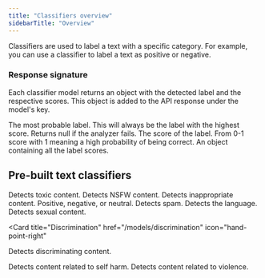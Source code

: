 ```yaml
---
title: "Classifiers overview"
sidebarTitle: "Overview"
---
```


Classifiers are used to label a text with a specific category. For example, you can use a classifier to label a text as positive or negative.

### Response signature

Each classifier model returns an object with the detected label and the respective scores. This object is added to the API response under the model's key.

<ResponseField name="label" type="string" required>
  The most probable label. This will always be the label with the highest score.
  Returns null if the analyzer fails.
</ResponseField>
<ResponseField name="score" type="number" required>
  The score of the label. From 0-1 score with 1 meaning a high probability of
  being correct.
</ResponseField>
<ResponseField name="label_scores" type="object" required>
  An object containing all the label scores.
</ResponseField>

## Pre-built text classifiers

<CardGroup cols={3}>
  <Card title="Toxicity" href="/models/toxicity" icon="fire">
    Detects toxic content.
  </Card>

<Card title="NSFW" href="/models/nsfw" icon="flag">
    Detects NSFW content.

</Card>
<Card title="Propriety" href="/models/propriety" icon="hand">
    Detects inappropriate content.
  </Card>

<Card title="Sentiment" href="/models/sentiment" icon="heart">
  Positive, negative, or neutral.
</Card>

<Card title="Spam" href="/models/spam" icon="star">
  Detects spam.
</Card>

<Card title="Language" href="/models/language" icon="language">
  Detects the language.
</Card>

<Card title="Sexual" href="/models/sexual" icon="venus-mars">
  Detects sexual content.
</Card>

<Card
  title="Discrimination"
  href="/models/discrimination"
  icon="hand-point-right"
>
  Detects discriminating content.
</Card>

<Card title="Self harm" href="/models/self-harm" icon="face-frown">
  Detects content related to self harm.
</Card>

<Card title="Violence" href="/models/violence" icon="hand-fist">
  Detects content related to violence.
</Card>

</CardGroup>
